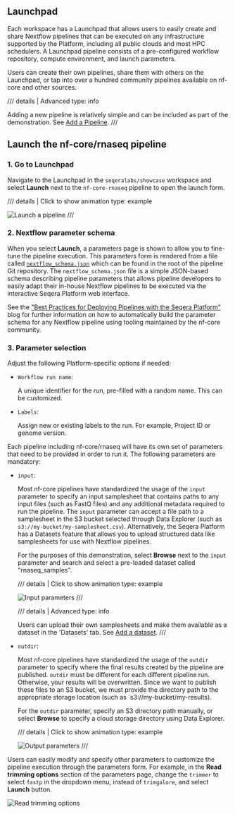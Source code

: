 ## Launchpad

Each workspace has a Launchpad that allows users to easily create and share Nextflow pipelines that can be executed on any infrastructure supported by the Platform, including all public clouds and most HPC schedulers. A Launchpad pipeline consists of a pre-configured workflow repository, compute environment, and launch parameters.

Users can create their own pipelines, share them with others on the Launchpad, or tap into over a hundred community pipelines available on nf-core and other sources.


/// details | Advanced
        type: info   
    
Adding a new pipeline is relatively simple and can be included as part of the demonstration. See [Add a Pipeline](./005_adding_a_pipeline.md).
///

## Launch the nf-core/rnaseq pipeline

### 1. Go to Launchpad

Navigate to the Launchpad in the `seqeralabs/showcase` workspace and select **Launch** next to the `nf-core-rnaseq` pipeline to open the launch form.


/// details | Click to show animation
    type: example

 ![Launch a pipeline](assets/sp-cloud-launch-form.gif)
///


### 2. Nextflow parameter schema

When you select **Launch**, a parameters page is shown to allow you to fine-tune the pipeline execution. This parameters form is rendered from a file called [`nextflow_schema.json`](https://github.com/nf-core/rnaseq/blob/master/nextflow_schema.json) which can be found in the root of the pipeline Git repository. The `nextflow_schema.json` file is a simple JSON-based schema describing pipeline parameters that allows pipeline developers to easily adapt their in-house Nextflow pipelines to be executed via the interactive Seqera Platform web interface.

See the ["Best Practices for Deploying Pipelines with the Seqera Platform"](https://seqera.io/blog/best-practices-for-deploying-pipelines-with-seqera-platform/) blog for further information on how to automatically build the parameter schema for any Nextflow pipeline using tooling maintained by the nf-core community. 

### 3. Parameter selection

Adjust the following Platform-specific options if needed:

- `Workflow run name`:

    A unique identifier for the run, pre-filled with a random name. This can be customized.

- `Labels`:

    Assign new or existing labels to the run. For example, Project ID or genome version.

Each pipeline including nf-core/rnaseq will have its own set of parameters that need to be provided in order to run it. The following parameters are mandatory:

- `input`:

    Most nf-core pipelines have standardized the usage of the `input` parameter to specify an input samplesheet that contains paths to any input files (such as FastQ files) and any additional metadata required to run the pipeline. The `input` parameter can accept a file path to a samplesheet in the S3 bucket selected through Data Explorer (such as `s3://my-bucket/my-samplesheet.csv`). Alternatively, the Seqera Platform has a Datasets feature that allows you to upload structured data like samplesheets for use with Nextflow pipelines.

    For the purposes of this demonstration, select **Browse** next to the `input` parameter and search and select a pre-loaded dataset called "rnaseq_samples".

    /// details | Click to show animation
        type: example

    ![Input parameters](assets/sp-cloud-launch-parameters-input.gif)
    ///
    

    /// details | Advanced
        type: info    
        
    Users can upload their own samplesheets and make them available as a dataset in the 'Datasets' tab. See [Add a dataset](./006_adding_a_dataset.md).
    ///

- `outdir`:

    Most nf-core pipelines have standardized the usage of the `outdir` parameter to specify where the final results created by the pipeline are published. `outdir` must be different for each different pipeline run. Otherwise, your results will be overwritten. Since we want to publish these files to an S3 bucket, we must provide the directory path to the appropriate storage location (such as `s3://my-bucket/my-results).

    For the `outdir` parameter, specify an S3 directory path manually, or select **Browse** to specify a cloud storage directory using Data Explorer.


    /// details | Click to show animation
        type: example
    
    ![Output parameters](assets/sp-cloud-launch-parameters-outdir.gif)
    ///

Users can easily modify and specify other parameters to customize the pipeline execution through the parameters form. For example, in the **Read trimming options** section of the parameters page, change the `trimmer` to select `fastp` in the dropdown menu, instead of `trimgalore`, and select **Launch** button.

![Read trimming options](./assets/trimmer-settings.png)
